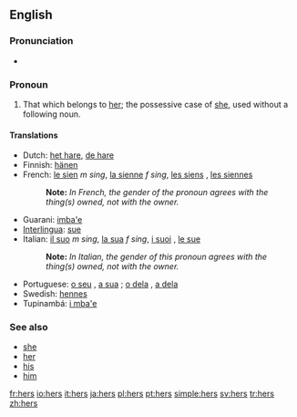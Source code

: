 {{wikipedia}}

==English==

===Pronunciation===
*{{audio|en-us-hers.ogg|Audio (US)}}
*:{{rhymes|ɜː(r)z}}

===Pronoun===
{{en-pron|desc=possessive pronoun}}

# That which belongs to [[her]]; the possessive case of [[she]], used without a following noun.

====Translations====
{{trans-top|that which belongs to her}}
*Dutch: [[het hare]], [[de hare]]
*Finnish: [[hänen]]
*French: [[le sien]] ''m sing'', [[la sienne]] ''f sing'', [[les siens]] {{m}} {{plural}}, [[les siennes]] {{f}} {{plural}}
*:'''Note: ''' ''In French, the gender of the pronoun agrees with the thing(s) owned, not with the owner.''
*Guarani: [[imba'e]]
*[[Interlingua]]: [[sue]]
*Italian: [[il suo]] ''m sing'', [[la sua]] ''f sing'', [[i suoi]] {{m}} {{plural}}, [[le sue]] {{f}} {{plural}}
*:'''Note: ''' ''In Italian, the gender of this pronoun agrees with the thing(s) owned, not with the owner.''
*Portuguese: [[o seu]] {{m}}, [[a sua]] {{f}}; [[o dela]] {{m}}, [[a dela]] {{f}}
*Swedish: [[hennes]]
*Tupinambá: [[i mba'e]]
{{trans-bottom}}

===See also===
*[[she]]
*[[her]]
*[[his]]
*[[him]]

[[fr:hers]]
[[io:hers]]
[[it:hers]]
[[ja:hers]]
[[pl:hers]]
[[pt:hers]]
[[simple:hers]]
[[sv:hers]]
[[tr:hers]]
[[zh:hers]]